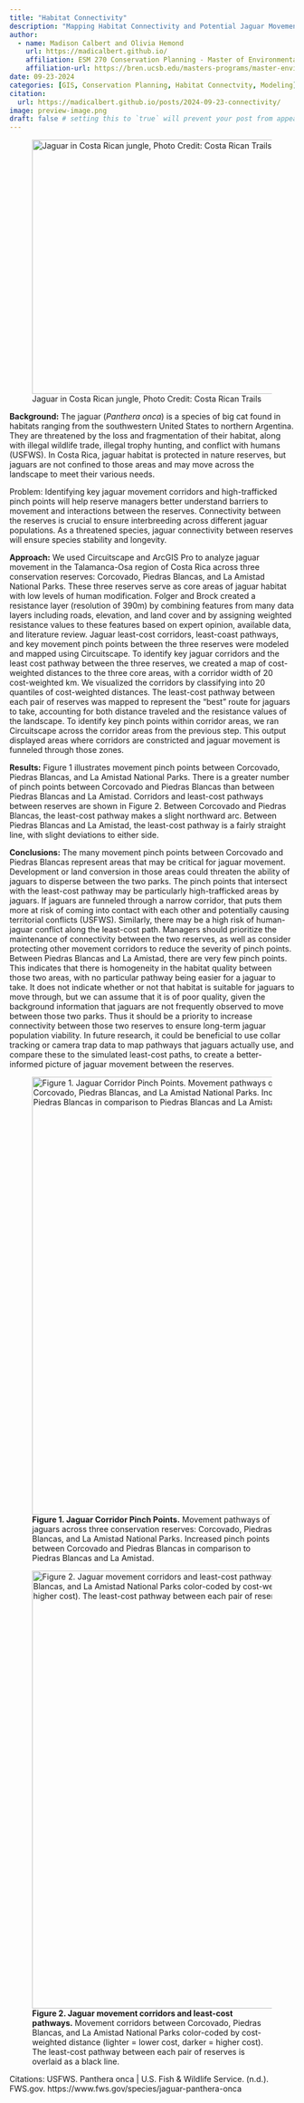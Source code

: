 ```yaml
---
title: "Habitat Connectivity"
description: "Mapping Habitat Connectivity and Potential Jaguar Movement Pathways in Costa Rica using Circuitscape"
author:
  - name: Madison Calbert and Olivia Hemond
    url: https://madicalbert.github.io/
    affiliation: ESM 270 Conservation Planning - Master of Environmental Science & Management Program @ The Bren School (UCSB)
    affiliation-url: https://bren.ucsb.edu/masters-programs/master-environmental-science-and-management 
date: 09-23-2024
categories: [GIS, Conservation Planning, Habitat Connectvity, Modeling] 
citation: 
  url: https://madicalbert.github.io/posts/2024-09-23-connectivity/ 
image: preview-image.png
draft: false # setting this to `true` will prevent your post from appearing on your listing page until you're ready!
---
```


![Jaguar in Costa Rican jungle, Photo Credit: Costa Rican Trails](images/jaguar.jpg){fig-align="left" width="449"}

**Background:** The jaguar (*Panthera onca*) is a species of big cat found in habitats ranging from the southwestern United States to northern Argentina. They are threatened by the loss and fragmentation of their habitat, along with illegal wildlife trade, illegal trophy hunting, and conflict with humans (USFWS). In Costa Rica, jaguar habitat is protected in nature reserves, but jaguars are not confined to those areas and may move across the landscape to meet their various needs.

Problem: Identifying key jaguar movement corridors and high-trafficked pinch points will help reserve managers better understand barriers to movement and interactions between the reserves. Connectivity between the reserves is crucial to ensure interbreeding across different jaguar populations. As a threatened species, jaguar connectivity between reserves will ensure species stability and longevity.

**Approach:** We used Circuitscape and ArcGIS Pro to analyze jaguar movement in the Talamanca-Osa region of Costa Rica across three conservation reserves: Corcovado, Piedras Blancas, and La Amistad National Parks. These three reserves serve as core areas of jaguar habitat with low levels of human modification. Folger and Brock created a resistance layer (resolution of 390m) by combining features from many data layers including roads, elevation, and land cover and by assigning weighted resistance values to these features based on expert opinion, available data, and literature review. Jaguar least-cost corridors, least-coast pathways, and key movement pinch points between the three reserves were modeled and mapped using Circuitscape. To identify key jaguar corridors and the least cost pathway between the three reserves, we created a map of cost-weighted distances to the three core areas, with a corridor width of 20 cost-weighted km. We visualized the corridors by classifying into 20 quantiles of cost-weighted distances. The least-cost pathway between each pair of reserves was mapped to represent the “best” route for jaguars to take, accounting for both distance traveled and the resistance values of the landscape. To identify key pinch points within corridor areas, we ran Circuitscape across the corridor areas from the previous step. This output displayed areas where corridors are constricted and jaguar movement is funneled through those zones.

**Results:** Figure 1 illustrates movement pinch points between Corcovado, Piedras Blancas, and La Amistad National Parks. There is a greater number of pinch points between Corcovado and Piedras Blancas than between Piedras Blancas and La Amistad. Corridors and least-cost pathways between reserves are shown in Figure 2. Between Corcovado and Piedras Blancas, the least-cost pathway makes a slight northward arc. Between Piedras Blancas and La Amistad, the least-cost pathway is a fairly straight line, with slight deviations to either side.

**Conclusions:** The many movement pinch points between Corcovado and Piedras Blancas represent areas that may be critical for jaguar movement. Development or land conversion in those areas could threaten the ability of jaguars to disperse between the two parks. The pinch points that intersect with the least-cost pathway may be particularly high-trafficked areas by jaguars. If jaguars are funneled through a narrow corridor, that puts them more at risk of coming into contact with each other and potentially causing territorial conflicts (USFWS). Similarly, there may be a high risk of human-jaguar conflict along the least-cost path. Managers should prioritize the maintenance of connectivity between the two reserves, as well as consider protecting other movement corridors to reduce the severity of pinch points. Between Piedras Blancas and La Amistad, there are very few pinch points. This indicates that there is homogeneity in the habitat quality between those two areas, with no particular pathway being easier for a jaguar to take. It does not indicate whether or not that habitat is suitable for jaguars to move through, but we can assume that it is of poor quality, given the background information that jaguars are not frequently observed to move between those two parks. Thus it should be a priority to increase connectivity between those two reserves to ensure long-term jaguar population viability. In future research, it could be beneficial to use collar tracking or camera trap data to map pathways that jaguars actually use, and compare these to the simulated least-cost paths, to create a better-informed picture of jaguar movement between the reserves.

![**Figure 1. Jaguar Corridor Pinch Points.** Movement pathways of jaguars across three conservation reserves: Corcovado, Piedras Blancas, and La Amistad National Parks. Increased pinch points between Corcovado and Piedras Blancas in comparison to Piedras Blancas and La Amistad.](figures/figure1.jpg){fig-align="left" width="773"}

![**Figure 2. Jaguar movement corridors and least-cost pathways.** Movement corridors between Corcovado, Piedras Blancas, and La Amistad National Parks color-coded by cost-weighted distance (lighter = lower cost, darker = higher cost). The least-cost pathway between each pair of reserves is overlaid as a black line.](figures/figure2.jpg){fig-align="left" width="773"}

Citations: USFWS. Panthera onca \| U.S. Fish & Wildlife Service. (n.d.). FWS.gov. https://www.fws.gov/species/jaguar-panthera-onca
